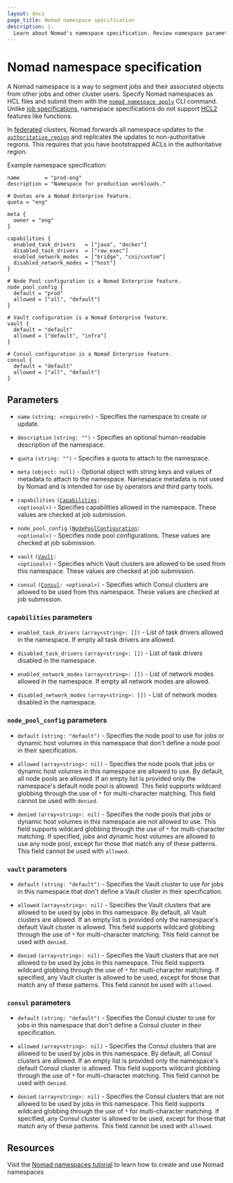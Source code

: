 ```yaml
---
layout: docs
page_title: Nomad namespace specification
description: |-
  Learn about Nomad's namespace specification. Review namespace parameters. Configure capabilities, node pools, Vault, and Consul.
---
```


# Nomad namespace specification

A Nomad namespace is a way to segment jobs and their associated objects from
other jobs and other cluster users. Specify Nomad namespaces as HCL files and
submit them with the [`nomad namespace apply`][cli_ns_apply] CLI command.
Unlike [job specifications][jobspecs], namespace specifications do not support
[HCL2][hcl2] features like functions.

In [federated][] clusters, Nomad forwards all namespace updates to the
[`authoritative_region`][] and replicates the updates to non-authoritative
regions. This requires that you have bootstrapped ACLs in the authoritative
region.

Example namespace specification:

```hcl
name        = "prod-eng"
description = "Namespace for production workloads."

# Quotas are a Nomad Enterprise feature.
quota = "eng"

meta {
  owner = "eng"
}

capabilities {
  enabled_task_drivers   = ["java", "docker"]
  disabled_task_drivers  = ["raw_exec"]
  enabled_network_modes  = ["bridge", "cni/custom"]
  disabled_network_modes = ["host"]
}

# Node Pool configuration is a Nomad Enterprise feature.
node_pool_config {
  default = "prod"
  allowed = ["all", "default"]
}

# Vault configuration is a Nomad Enterprise feature.
vault {
  default = "default"
  allowed = ["default", "infra"]
}

# Consul configuration is a Nomad Enterprise feature.
consul {
  default = "default"
  allowed = ["all", "default"]
}
```

## Parameters

- `name` `(string: <required>)` - Specifies the namespace to create or update.

- `description` `(string: "")` - Specifies an optional human-readable
  description of the namespace.

- `quota` `(string: "")` <EnterpriseAlert inline /> - Specifies a quota to
  attach to the namespace.

- `meta` `(object: null)` - Optional object with string keys and values of
  metadata to attach to the namespace. Namespace metadata is not used by Nomad
  and is intended for use by operators and third party tools.

- `capabilities` <code>([Capabilities](#capabilities-parameters): &lt;optional&gt;)</code> -
  Specifies capabilities allowed in the namespace. These values are checked at
  job submission.

- `node_pool_config` <code>([NodePoolConfiguration](#node_pool_config-parameters): &lt;optional&gt;)</code> <EnterpriseAlert inline /> -
  Specifies node pool configurations. These values are checked at job
  submission.

- `vault` <code>([Vault](#vault-parameters): &lt;optional&gt;)</code> <EnterpriseAlert inline /> -
  Specifies which Vault clusters are allowed to be used from this
  namespace. These values are checked at job submission.

- `consul` <code>([Consul](#consul-parameters): &lt;optional&gt;)</code> <EnterpriseAlert inline /> -
  Specifies which Consul clusters are allowed to be used from this
  namespace. These values are checked at job submission.

### `capabilities` parameters

- `enabled_task_drivers` `(array<string>: [])` - List of task drivers allowed
  in the namespace. If empty all task drivers are allowed.

- `disabled_task_drivers` `(array<string>: [])` - List of task drivers disabled
  in the namespace.

- `enabled_network_modes` `(array<string>: [])` - List of network modes allowed
  in the namespace. If empty all network modes are allowed.

- `disabled_network_modes` `(array<string>: [])` - List of network modes disabled
  in the namespace.

### `node_pool_config` parameters <EnterpriseAlert inline />

- `default` `(string: "default")` - Specifies the node pool to use for jobs or
  dynamic host volumes in this namespace that don't define a node pool in their
  specification.

- `allowed` `(array<string>: nil)` - Specifies the node pools that jobs or
  dynamic host volumes in this namespace are allowed to use. By default, all
  node pools are allowed. If an empty list is provided only the namespace's
  default node pool is allowed. This field supports wildcard globbing through
  the use of `*` for multi-character matching. This field cannot be used with
  `denied`.

- `denied` `(array<string>: nil)` - Specifies the node pools that jobs or
  dynamic host volumes in this namespace are not allowed to use. This field
  supports wildcard globbing through the use of `*` for multi-character
  matching. If specified, jobs and dynamic host volumes are allowed to use any
  node pool, except for those that match any of these patterns. This field
  cannot be used with `allowed`.

### `vault` parameters <EnterpriseAlert inline />

- `default` `(string: "default")` - Specifies the Vault cluster to use for jobs
  in this namespace that don't define a Vault cluster in their specification.

- `allowed` `(array<string>: nil)` - Specifies the Vault clusters that are
  allowed to be used by jobs in this namespace. By default, all Vault clusters
  are allowed.  If an empty list is provided only the namespace's default Vault
  cluster is allowed. This field supports wildcard globbing through the use of
  `*` for multi-character matching. This field cannot be used with `denied`.

- `denied` `(array<string>: nil)` - Specifies the Vault clusters that are not
  allowed to be used by jobs in this namespace. This field supports wildcard
  globbing through the use of `*` for multi-character matching. If specified,
  any Vault cluster is allowed to be used, except for those that match any of
  these patterns. This field cannot be used with `allowed`.

### `consul` parameters <EnterpriseAlert inline />

- `default` `(string: "default")` - Specifies the Consul cluster to use for jobs
  in this namespace that don't define a Consul cluster in their specification.

- `allowed` `(array<string>: nil)` - Specifies the Consul clusters that are
  allowed to be used by jobs in this namespace. By default, all Consul clusters
  are allowed.  If an empty list is provided only the namespace's default Consul
  cluster is allowed. This field supports wildcard globbing through the use of
  `*` for multi-character matching. This field cannot be used with `denied`.

- `denied` `(array<string>: nil)` - Specifies the Consul clusters that are not
  allowed to be used by jobs in this namespace. This field supports wildcard
  globbing through the use of `*` for multi-character matching. If specified,
  any Consul cluster is allowed to be used, except for those that match any of
  these patterns. This field cannot be used with `allowed`.

## Resources

Visit the [Nomad namespaces
tutorial](/nomad/docs/manage/namespaces) to learn how to create
and use Nomad namespaces

[cli_ns_apply]: /nomad/commands/namespace/apply
[hcl2]: /nomad/docs/reference/hcl2
[jobspecs]: /nomad/docs/job-specification
[federated]: //nomad/docs/deploy/clusters/federate-regions
[`authoritative_region`]: /nomad/docs/configuration/server#authoritative_region
